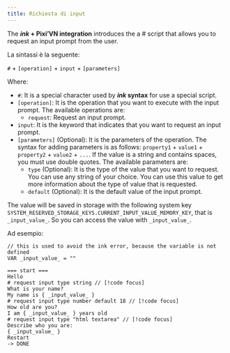 ```yaml
---
title: Richiesta di input
---
```


The **_ink_ + Pixi’VN integration** introduces the a # script that allows you to request an <DynamicLink href="/start/input">input prompt</DynamicLink> from the user.

La sintassi è la seguente:

`#` + `[operation]` + `input` + `[parameters]`

Where:

- `#`: It is a special character used by **_ink_ syntax** for use a special script.
- `[operation]`: It is the operation that you want to execute with the input prompt. The available operations are:
  - `request`: Request an input prompt.
- `input`: It is the keyword that indicates that you want to request an input prompt.
- `[parameters]` (Optional): It is the parameters of the operation. The syntax for adding parameters is as follows: `property1` + `value1` + `property2` + `value2` + `...`. If the value is a string and contains spaces, you must use double quotes.
  The available parameters are:
  - `type` (Optional): It is the type of the value that you want to request. You can use any string of your choice. You can use this value to get more information about the type of value that is requested.
  - `default` (Optional): It is the default value of the input prompt.

The value will be saved in storage with the following system key `SYSTEM_RESERVED_STORAGE_KEYS.CURRENT_INPUT_VALUE_MEMORY_KEY`, that is `_input_value_`. So you can access the value with `_input_value_`.

Ad esempio:

```ink
// this is used to avoid the ink error, because the variable is not defined
VAR _input_value_ = ""

=== start ===
Hello
# request input type string // [!code focus]
What is your name?
My name is { _input_value_ }
# request input type number default 18 // [!code focus]
How old are you?
I am { _input_value_ } years old
# request input type "html textarea" // [!code focus]
Describe who you are:
{ _input_value_ }
Restart
-> DONE
```

<Sandbox
  template="fvg9l6"
  entry="/src/ink/start.ink"
/>
